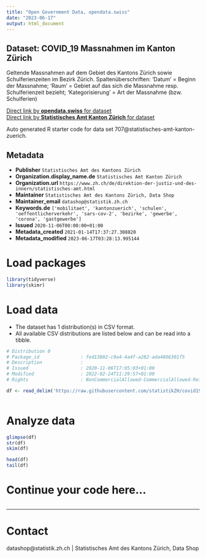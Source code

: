 ```yaml
---
title: "Open Government Data, opendata.swiss"
date: "2023-06-17"
output: html_document
---
```


## Dataset: COVID_19 Massnahmen im Kanton Zürich

Geltende Massnahmen auf dem Gebiet des Kantons Zürich sowie Schulferienzeiten im Bezirk Zürich. Spaltenüberschriften: 'Datum' = Beginn der Massnahme; 'Raum' = Gebiet auf das sich die Massnahme resp. Schulferienzeit bezieht; 'Kategorisierung' = Art der Massnahme (bzw. Schulferien)

[Direct link by **opendata.swiss** for dataset](https://opendata.swiss/de/dataset/covid_19-massnahmen-im-kanton-zurich)<br>
[Direct link by **Statistisches Amt Kanton Zürich** for dataset](https://www.zh.ch/de/gesundheit/coronavirus/zahlen-fakten-covid-19.html?keyword=covid19)

Auto generated R starter code for data set 707@statistisches-amt-kanton-zuerich.

## Metadata

- **Publisher** `Statistisches Amt des Kantons Zürich`
- **Organization.display_name.de** `Statistisches Amt Kanton Zürich`
- **Organization.url** `https://www.zh.ch/de/direktion-der-justiz-und-des-innern/statistisches-amt.html`
- **Maintainer** `Statistisches Amt des Kantons Zürich, Data Shop`
- **Maintainer_email** `datashop@statistik.zh.ch`
- **Keywords.de** `['mobilitaet', 'kantonzuerich', 'schulen', 'oeffentlicherverkehr', 'sars-cov-2', 'bezirke', 'gewerbe', 'corona', 'gastgewerbe']`
- **Issued** `2020-11-06T00:00:00+01:00`
- **Metadata_created** `2021-01-14T17:37:27.308820`
- **Metadata_modified** `2023-06-17T03:28:13.995144`


# Load packages

```r

library(tidyverse)
library(skimr)

```

# Load data

-   The dataset has 1 distribution(s) in CSV format.
-   All available CSV distributions are listed below and can be read into a tibble.

```r

# Distribution 0
# Package_id               : fed13802-c9a4-4a4f-a282-ada4866301f5
# Description              : 
# Issued                   : 2020-11-06T17:05:03+01:00
# Modified                 : 2022-02-24T11:29:57+01:00
# Rights                   : NonCommercialAllowed-CommercialAllowed-ReferenceRequired

df <- read_delim('https://raw.githubusercontent.com/statistikZH/covid19zeitmarker/master/covid19zeitmarker.csv')



```

# Analyze data

```r

glimpse(df)
str(df)
skim(df)

head(df)
tail(df)

```

# Continue your code here...

```r

```

------------------------------------------------------------------------

# Contact

datashop@statistik.zh.ch | Statistisches Amt des Kantons Zürich, Data Shop
